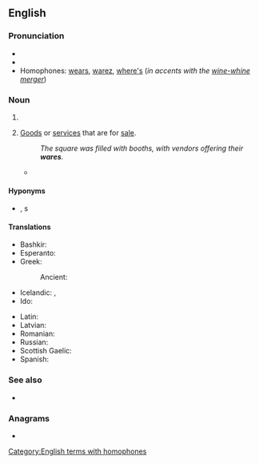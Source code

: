 ==English==

===Pronunciation===
* {{audio|en-us-wares.ogg|Audio (US)|lang=en}}
* {{rhymes|ɛə(r)z|lang=en}}
* Homophones: [[wears]], [[warez]], [[where's]] (''in accents with the [[wine-whine merger]]'')

===Noun===
{{head|en|noun plural form}}

# {{plural of|ware|lang=en}}
# {{lb|en|plural only}} [[goods|Goods]] or [[service]]s that are for [[sale]].
#: ''The square was filled with booths, with vendors offering their '''wares'''.''
#* {{quote-journal|lang=en|journal=Dáil Éireann|date=October 26, 2011|title=Report of the Interdepartmental Working Committee on Mortgage Arrears|passage=I call on the Minister to ensure good regulation is applied to moneylenders and so-called independent money advisers, many of whom are former bankers peddling their '''wares'''}}

====Hyponyms====
* {{sense|goods for sale}} {{l|en|merchandise}}, {{l|en|product}}s

====Translations====
{{trans-top|goods for sale}}
* Bashkir: {{t|ba|тауар}}
* Esperanto: {{t|eo|komercaĵo}}
* Greek:
*: Ancient: {{t|grc|[[φορτίον|φορτία]]|n-p}}
* Icelandic: {{t+|is|vara|alt=vörur|f-p}}, {{t+|is|varningur|m}}
* Ido: {{t+|io|vari}}
{{trans-mid}}
* Latin: {{t|la|merx|f}}
* Latvian: {{t+|lv|prece|f}}
* Romanian: {{t|ro|marfe|f-p}}
* Russian: {{t+|ru|това́р}}
* Scottish Gaelic: {{t|gd|bathar|m}}
* Spanish: {{t+|es|mercancías|f-p}}
{{trans-bottom}}

===See also===
* {{l|en|warez}}

===Anagrams===
* {{anagrams|en|a=aersw|resaw|sawer|sware|swear|wears}}

[[Category:English terms with homophones]]